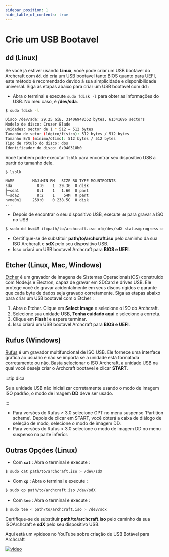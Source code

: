 ```yaml
---
sidebar_position: 1
hide_table_of_contents: true
---
```


# Crie um USB Bootavel

<!-- Tabs -->

<Tabs>

<TabItem value="dd" label="dd" default>

## dd (Linux)

Se você já estiver usando **Linux**, você pode criar um USB bootavel do Archcraft com  **`dd`**.
dd cria um USB bootavel tanto BIOS quanto para UEFI, este método é recomendado devido à sua simplicidade e disponibilidade universal.
Siga as etapas abaixo para criar um USB bootavel com dd :

- Abra o terminal e execute `sudo fdisk -l` para obter as informações do USB. No meu caso, é **/dev/sda**.

```bash
$ sudo fdisk -l

Disco /dev/sda: 29.25 GiB, 31406948352 bytes, 61341696 sectors
Modelo de disco: Cruzer Blade
Unidades: sector de 1 * 512 = 512 bytes
Tamanho de setor (lógico/físico): 512 bytes / 512 bytes
Tamanho E/S (mínimo/ótimo): 512 bytes / 512 bytes
Tipo de rótulo do disco: dos
Identificador do disco: 0x940318b0
```

Você também pode executar `lsblk` para encontrar seu dispositivo USB a partir do tamanho dele.

```bash
$ lsblk

NAME        MAJ:MIN RM   SIZE RO TYPE MOUNTPOINTS
sda           8:0    1  29.3G  0 disk
├─sda1        8:1    1   1.6G  0 part
└─sda2        8:2    1    54M  0 part
nvme0n1     259:0    0 238.5G  0 disk
...
```

- Depois de encontrar o seu dispositivo USB, execute `dd` para gravar a ISO no USB

```bash
$ sudo dd bs=4M if=path/to/archcraft.iso of=/dev/sdX status=progress oflag=sync
```

- Certifique-se de substituir **path/to/archcraft.iso** pelo caminho da sua ISO Archcraft e **sdX** pelo seu dispositivo USB.
- Isso criará um USB bootavel Archcraft para **BIOS e UEFI**.

</TabItem>

<TabItem value="etcher" label="Etcher">

## Etcher (Linux, Mac, Windows)

[Etcher](https://www.balena.io/etcher/) é um gravador de imagens de Sistemas Operacionais(OS) construído com Node.js e Electron, capaz de gravar em SDCard e drives USB.
Ele protege você de gravar acidentalmente em seus discos rígidos e garante que cada byte de dados seja gravado corretamente.
Siga as etapas abaixo para criar um USB bootavel com o Etcher :

1. Abra o Etcher. Clique em **Select Image** e selecione o ISO do Archcraft.
1. Selecione sua unidade USB, **Tenha cuidado aqui** e selecione a correta.
1. Clique em **Flash!** e espere terminar.
1. Isso criará um USB bootavel Archcraft para **BIOS e UEFI**.

</TabItem>

<TabItem value="rufus" label="Rufus">

## Rufus (Windows)

[Rufus](https://rufus.akeo.ie/) é um gravador multifuncional de ISO USB. Ele fornece uma interface gráfica ao usuário e não se importa se a unidade está formatada corretamente ou não.
Basta selecionar o ISO Archcraft, a unidade USB na qual você deseja criar o Archcraft bootavel e clicar **START**.

:::tip dica

Se a unidade USB não inicializar corretamente usando o modo de imagem ISO padrão, o modo de imagem **DD** deve ser usado.

:::

- Para versões do Rufus ≥ 3.0 selecione GPT no menu suspenso 'Partition scheme'. Depois de clicar em START, você obterá a caixa de diálogo de seleção de modo, selecione o modo de imagem DD.
- Para versões do Rufus < 3.0 selecione o modo de imagem DD no menu suspenso na parte inferior.

</TabItem>

<TabItem value="other" label="Other">

## Outras Opções (Linux)

- Com **`cat`** : Abra o terminal e execute :
```bash
$ sudo cat path/to/archcraft.iso > /dev/sdX
```
- Com **`cp`** : Abra o terminal e execute :
```bash
$ sudo cp path/to/archcraft.iso /dev/sdX
```
- Com **`tee`** : Abra o terminal e execute :
```bash
$ sudo tee < path/to/archcraft.iso > /dev/sdx
```

Certifique-se de substituir **path/to/archcraft.iso** pelo caminho da sua ISOArchcraft e **sdX** pelo seu dispositivo USB.

</TabItem>

<TabItem value="video" label="Video">

Aqui está um vpideos no YouTube sobre criação de USB Botável para Archcraft

[![video](https://i3.ytimg.com/vi/lattcBvG5_k/maxresdefault.jpg)](https://youtu.be/lattcBvG5_k)

</TabItem>

</Tabs>
